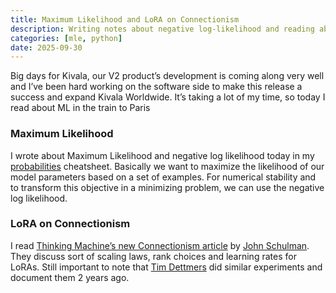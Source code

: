 ```yaml
---
title: Maximum Likelihood and LoRA on Connectionism
description: Writing notes about negative log-likelihood and reading about LoRA on Connectionism
categories: [mle, python]
date: 2025-09-30
---
```


Big days for Kivala, our V2 product's development is coming along very well and I've been hard working on the software side to make this release a success and expand Kivala Worldwide. It's taking a lot of my time, so today I read about ML in the train to Paris

### Maximum Likelihood

I wrote about Maximum Likelihood and negative log likelihood today in my [probabilities](/notes/probabilities.qmd) cheatsheet. Basically we want to maximize the likelihood of our model parameters based on a set of examples. For numerical stability and to transform this objective in a minimizing problem, we can use the negative log likelihood.

### LoRA on Connectionism

I read [Thinking Machine's new Connectionism article](https://thinkingmachines.ai/blog/lora/){target=_blank} by [John Schulman](https://x.com/johnschulman2){target=_blank}. They discuss sort of scaling laws, rank choices and learning rates for LoRAs. Still important to note that [Tim Dettmers](https://x.com/Tim_Dettmers){target=_blank} did similar experiments and document them 2 years ago.
